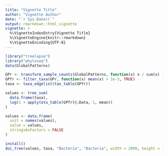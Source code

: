 ```yaml
---
title: "Vignette Title"
author: "Vignette Author"
date: "`r Sys.Date()`"
output: rmarkdown::html_vignette
vignette: >
  %\VignetteIndexEntry{Vignette Title}
  %\VignetteEngine{knitr::rmarkdown}
  %\VignetteEncoding{UTF-8}
---
```


```r
library("treelapse")
library("phyloseq")
data(GlobalPatterns)

GPr <- transform_sample_counts(GlobalPatterns, function(x) x / sum(x) )
GPfr <- filter_taxa(GPr, function(x) mean(x) > 1e-3, TRUE)
taxa <- taxa_edgelist(tax_table(GPfr))

values <- tree_sum(
  data.frame(taxa),
  log(1 + apply(otu_table(GPfr)@.Data, 1, mean))
)

values <- data.frame(
  unit = names(values),
  value = values,
  stringsAsFactors = FALSE
)

install()
doi_tree(values, taxa, "Bacteria", "Bacteria", width = 2000, height = 1000)
```
